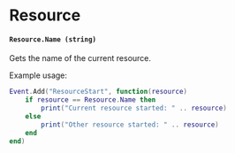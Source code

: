 # Resource

#### `Resource.Name (string)`

Gets the name of the current resource.

Example usage:

```lua
Event.Add("ResourceStart", function(resource)
    if resource == Resource.Name then
        print("Current resource started: " .. resource)
    else
        print("Other resource started: " .. resource)
    end
end)
```
